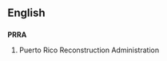 ==English==

==={{initialism}}===
'''PRRA'''

# {{US}} Puerto Rico Reconstruction Administration
{{count page|[[Wiktionary:Page count]]}}